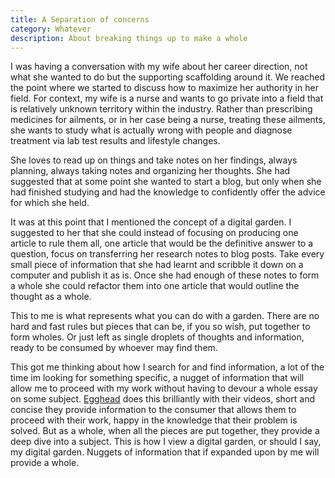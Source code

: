 ```yaml
---
title: A Separation of concerns
category: Whatever
description: About breaking things up to make a whole
---
```


I was having a conversation with my wife about her career direction, not what she wanted to do but the supporting scaffolding around it. We reached the point where we started to discuss how to maximize her authority in her field. For context, my wife is a nurse and wants to go private into a field that is relatively unknown territory within the industry. Rather than prescribing medicines for ailments, or in her case being a nurse, treating these ailments, she wants to study what is actually wrong with people and diagnose treatment via lab test results and lifestyle changes.

She loves to read up on things and take notes on her findings, always planning, always taking notes and organizing her thoughts. She had suggested that at some point she wanted to start a blog, but only when she had finished studying and had the knowledge to confidently offer the advice for which she held.

It was at this point that I mentioned the concept of a digital garden. I suggested to her that she could instead of focusing on producing one article to rule them all, one article that would be the definitive answer to a question, focus on transferring her research notes to blog posts. Take every small piece of information that she had learnt and scribble it down on a computer and publish it as is. Once she had enough of these notes to form a whole she could refactor them into one article that would outline the thought as a whole.

This to me is what represents what you can do with a garden. There are no hard and fast rules but pieces that can be, if you so wish, put together to form wholes. Or just left as single droplets of thoughts and information, ready to be consumed by whoever may find them.

This got me thinking about how I search for and find information, a lot of the time im looking for something specific, a nugget of information that will allow me to proceed with my work without having to devour a whole essay on some subject. [Egghead](https://egghead.io/) does this brilliantly with their videos, short and concise they provide information to the consumer that allows them to proceed with their work, happy in the knowledge that their problem is solved. But as a whole, when all the pieces are put together, they provide a deep dive into a subject. This is how I view a digital garden, or should I say, my digital garden. Nuggets of information that if expanded upon by me will provide a whole.
